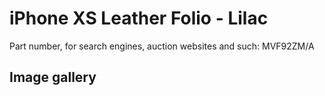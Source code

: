 
# iPhone XS Leather Folio - Lilac

Part number, for search engines, auction websites and such: MVF92ZM/A

## Image gallery

<div style={{ width: "768px" }}>
  <GalleryComponent
    images={[
      {
        original: "/everysource/MVF92.webp",
        thumbnail: "/everypreview/MVF92.webp",
      },
      {
        original: "/everysource/MVF92_AV1_GOLD.webp",
        thumbnail: "/everypreview/MVF92_AV1_GOLD.webp",
      },
      {
        original: "/everysource/MVF92_AV1_SILVER.webp",
        thumbnail: "/everypreview/MVF92_AV1_SILVER.webp",
      },
      {
        original: "/everysource/MVF92_AV1_SPACE_GRAY.webp",
        thumbnail: "/everypreview/MVF92_AV1_SPACE_GRAY.webp",
      },
      {
        original: "/everysource/MVF92_AV2.webp",
        thumbnail: "/everypreview/MVF92_AV2.webp",
      }
    ]}
  />
</div>